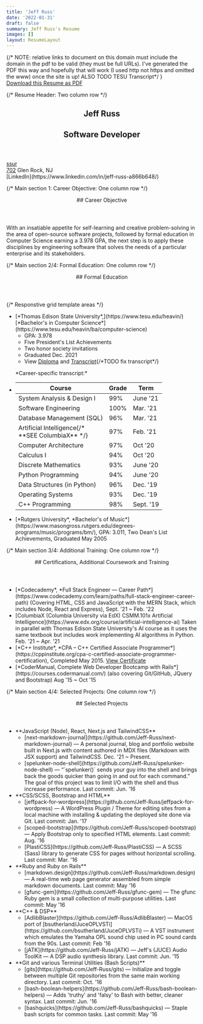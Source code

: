 ```yaml
---
title: 'Jeff Russ'
date: '2022-01-31'
draft: false
summary: Jeff Russ's Resume
images: []
layout: ResumeLayout
---
```


<div id='printable-page' className='text-md flex flex-wrap -mx-1 lg:mx-4 xl:mx-6 font-serif italic align-top -mt-2'>
  {/* NOTE: relative links to document on this domain must include the domain in the pdf to be valid 
  (they must be full URLs). I've generated the PDF this way and hopefully that will work (I used http 
  not https and omitted the www) once the site is up! ALSO TODO TESU Transcript*/ }
  <div className='block w-full -mt-12 print-hide'>
    <a href='/docs/Jeff-Russ_Resume.pdf' download='Jeff-Russ_Resume.pdf'>Download this Resume as PDF</a>
  </div>

  {/* Resume Header: Two column row */}
  <section className='my-0 px-1 lg:my-2 lg:px-6 w-1/2'>
    <header className='text-xl ml-5 mb-0 text-center'>
      <h1 className='font-black font-serif text-lg sm:text-[2.3rem] text-stone-600 mb-1'>Jeff Russ</h1>
      <h2 className='text-sm'>Software Developer</h2>
    </header>
  </section>
  <section className='mt-3 px-1 lg:my-2 lg:px-4 w-1/2 text-xs sm:text-[0.78rem] font-sans not-italic align-top'>
    <a className='nobot jeff-e-mail username-at-moc-liamg align-top' href='ssurnnylyerffej'>ssur</a><br />
    <a className='nobot jeff-ph-num area-exchangenum-702-237' href='5433'>702</a> Glen Rock, NJ <br />
    [LinkedIn](https://www.linkedin.com/in/jeff-russ-a866b648/)
  </section>

  {/* Main section 1: Career Objective: One column row */}
  <section className='mt-2 mb-3 card-section border-2 border-lime-700/20'>
    <header className='bg-lime-700/20'>
      ## Career Objective
    </header>
    <p className='py-1 my-0 px-2 md:px-6'>With an insatiable appetite for self-learning and creative problem-solving in the area of open-source software projects, 
    followed by formal education in Computer Science earning a 3.978 GPA, the next step is to apply these disciplines by 
    engineering software that solves the needs of a particular enterprise and its stakeholders.</p>
  </section>
  
  {/* Main section 2/4: Formal Education: One column row */}
  <section className='my-2 card-section border-2 border-orange-700/20'>
    <header className='bg-orange-700/20'>
      ## Formal Education
    </header>
    {/* Responstive grid template areas */} 
    <div className='pl-2 md:pl-6'>
      <ul className='py-1 education-grid-template-areas-wrapper'> 
        <li className='A'> 
          [*Thomas Edison State University*,](https://www.tesu.edu/heavin/)<br className='responsive' /> [*Bachelor's in Computer Science*](https://www.tesu.edu/heavin/ba/computer-science)
          <ul>
            <li>GPA: 3.978</li>
            <li>Five President's List Achievements</li>
            <li>Two honor society invitations</li>
            <li>Graduated Dec. 2021</li>
            <li className='print-hide_NOO'>View <a href='/docs/Jeff-Russ_TESU_diploma.pdf' target='_blank'>Diploma</a> and <a href='/docs/Jeff-Russ_TESU_transcript.pdf' target='_blank'>Transcript</a>{/*TODO fix transcript*/}</li>
          </ul>
          <p className="transcript-label mt-0 pt-0 ml-10 lg:mt-3">*Career-specific transcript:*</p>
        </li>
        <li className='B list-none pl-2 sm:pl-0 sm:ml-0 md:ml-0 md:pl-4'>
          <table className=''>
            <thead className='font-sans not-italic'><tr><th>Course</th><th>Grade</th><th>Term</th></tr></thead>
            <tbody>
              <tr><td>System Analysis &amp; Design I</td><td>99%</td><td>June '21</td></tr>
              <tr><td>Software Engineering</td><td>100%</td><td>Mar. '21</td></tr>
              <tr><td>Database Management (SQL)</td><td>96%</td><td>Mar. '21</td></tr>
              <tr><td>Artificial Intelligence{/* <br /> **SEE ColumbiaX** */}</td><td>97%<br /></td><td>Feb. '21<br /></td></tr>
              <tr><td>Computer Architecture</td><td>97%</td><td>Oct '20</td></tr>
              <tr><td>Calculus I</td><td>94%</td><td>Oct '20</td></tr>
              <tr><td>Discrete Mathematics</td><td>93%</td><td>June '20</td></tr>
              <tr><td>Python Programming</td><td>94%</td><td>June '20</td></tr>
              <tr><td>Data Structures (in Python)</td><td>96%</td><td>Dec. '19</td></tr>
              <tr><td>Operating Systems</td><td>93%</td><td>Dec. '19</td></tr>
              <tr><td>C++ Programming</td><td>98%</td><td>Sept. '19</td></tr>
            </tbody>
          </table>
        </li>
        <li className='C mt-0 sm:-mt-24 md:-mt-24'>
          [*Rutgers University*, *Bachelor's of Music*](https://www.masongross.rutgers.edu/degrees-programs/music/programs/bm/),
          GPA: 3.011, Two Dean's List Achievements, Graduated May 2005
        </li>
      </ul>
    </div>
  </section>

  {/* Main section 3/4: Additional Training: One column row */}
  <section className='my-2 card-section border-2 border-amber-600/25'>
    <header className='bg-amber-700/20'>
      ## Certifications, Additional Coursework and Training 
    </header>
    <div className='pl-2 py-1 my-0 md:px-6'>
      <ul>
        <li>[*Codecademy*, *Full Stack Engineer — Career Path*](https://www.codecademy.com/learn/paths/full-stack-engineer-career-path) 
          (Covering HTML, CSS and JavaScript with the MERN Stack, which includes Node, React and Express), Sept. '21 ~ Feb. '22</li>
        <li>[ColumbiaX (Columbia University via EdX) CSMM.101x Artificial Intelligence](https://www.edx.org/course/artificial-intelligence-ai) 
          Taken in parallel with Thomas Edison State University's AI course as it uses the same textbook but includes work 
          implementing AI algorithms in Python. Feb. '21 ~ Apr. '21</li>
        <li>[*C++ Institute*, *CPA – C++ Certified Associate Programmer*](https://cppinstitute.org/cpa-c-certified-associate-programmer-certification), 
          Completed May 2015. <a href='/docs/Jeff-Russ_CppInstituteCertificate.pdf' target='_blank'>View Certificate</a></li>
        <li>[*CoderManual, Complete Web Developer Bootcamp with Rails*](https://courses.codermanual.com/) 
          (also covering Git/GitHub, JQuery and Bootstrap) Aug '15 ~ Oct '15</li>
      </ul>
    </div>
  </section>

{/* Main section 4/4: Selected Projects: One column row */}
  <section className='my-2 card-section border-2 border-cyan-700/20'>
    <header className='bg-cyan-600/25'>
      ## Selected Projects
    </header>
    <div className='pl-2 py-1 my-0 md:px-6'>
      <ul>
      <li>**JavaScript (Node), React, Next.js and TailwindCSS**<ul>
          <li className='ml-6'>[next-markdown-journal](https://github.com/Jeff-Russ/next-markdown-journal) 
            — A personal journal, blog and portfolio website built in Next.js with content authored in MDX 
            files (Markdown with JSX support) and TailwindCSS. Dec. '21 ~ Present.</li>
          <li>[spelunker-node-shell](https://github.com/Jeff-Russ/spelunker-node-shell) 
            — “`spelunker()` sends your guy into the shell and brings back the goods quicker than 
            going in and out for each command.” The goal of this project was to limit I/O with the shell 
            and thus increase performance. Last commit: Jun. '16</li></ul></li>
      <li>**CSS/SCSS, Bootstrap and HTML**<ul>
          <li>[jeffpack-for-wordpress](https://github.com/Jeff-Russ/jeffpack-for-wordpress) 
            — A WordPress Plugin / Theme for editing sites from a local machine with installing & updating 
            the deployed site done via Git. Last commit: Jan. '17</li>
          <li>[scoped-bootstrap](https://github.com/Jeff-Russ/scoped-bootstrap) 
            — Apply Bootstrap only to specified HTML elements. Last commit: Aug. '16</li>
          <li>[PlastiCSS](https://github.com/Jeff-Russ/PlastiCSS) 
            — A SCSS (Sass) library to generate CSS for pages without horizontal scrolling. 
            Last commit: Mar. '16</li></ul></li>
      <li>**Ruby and Ruby on Rails**<ul>
        <li>[markdown.design](https://github.com/Jeff-Russ/markdown.design) 
          — A real-time web page generator assembled from simple markdown documents. 
          Last commit: May '16</li>
        <li>[gfunc-gem](https://github.com/Jeff-Russ/gfunc-gem) 
          — The gfunc Ruby gem is a small collection of multi-purpose utilities. 
          Last commit: May '16</li></ul></li>
      <li>**C++ & DSP**<ul>
        <li>[AdlibBlaster](https://github.com/Jeff-Russ/AdlibBlaster) 
          — MacOS port of [bsutherland/JuceOPLVSTi](https://github.com/bsutherland/JuceOPLVSTi) 
          — A VST instrument which emulates the Yamaha OPL sound chip used in PC sound cards from the 90s. 
          Last commit: Feb '16</li>
        <li>[jATK](https://github.com/Jeff-Russ/jATK) — Jeff's (JUCE) Audio ToolKit 
          — A DSP audio synthesis library. Last commit: Jun. '15</li></ul></li>
      <li>**Git and various Terminal Utilities (Bash Scripts)**<ul>
        <li>[gits](https://github.com/Jeff-Russ/gits) 
          — Initialize and toggle between multiple Git repositories from the same main working directory.
          Last commit: Oct. '16</li>
        <li>[bash-boolean-helpers](https://github.com/Jeff-Russ/bash-boolean-helpers) 
          — Adds 'truthy' and 'falsy' to Bash with better, cleaner syntax. Last commit: Jun. '16</li>
        <li>[bashquicks](https://github.com/Jeff-Russ/bashquicks) 
          — Staple bash scripts for common tasks. Last commit: May '16</li></ul></li>
      </ul>
    </div>
  </section>

</div>








